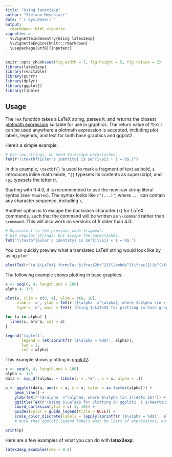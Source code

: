 ```yaml
---
title: "Using latex2exp"
author: "Stefano Meschiari"
date: "`r Sys.Date()`"
output: 
  rmarkdown::html_vignette
vignette: >
  %\VignetteIndexEntry{Using latex2exp}
  %\VignetteEngine{knitr::rmarkdown}
  \usepackage[utf8]{inputenc}
---
```

```r
knitr::opts_chunk$set(fig.width = 7, fig.height = 5, fig.retina = 2)
library(latex2exp)
library(reactable)
library(purrr)
library(dplyr)
library(ggplot2)
library(tibble)
```

## Usage
The `TeX` function takes a LaTeX string, parses it, and returns the closest [plotmath expression](http://stat.ethz.ch/R-manual/R-patched/library/grDevices/html/plotmath.html) suitable for use in graphics. The return value of `TeX()` can be used anywhere a plotmath expression is accepted, including plot labels, legends, and text for both base graphics and ggplot2.

Here's a simple example:

```r
# Use raw strings, no need to escape backslashes.
TeX(r"(\textbf{Euler's identity} is $e^{i\pi} + 1 = 0$.)")
```

In this example, `\textbf{}` is used to mark a fragment of text as bold,
`$` introduces inline math mode, `^{}` typesets its contents as superscript,
and `\pi` typesets the letter $\pi$.

Starting with R 4.0, it is recommended to use the new raw string literal syntax (see `?Quotes`). The syntax looks like `r"(...)"`, where `...` can contain any character sequence, including `\`.

Another option is to escape the backslash character (`\`) for LaTeX commands, such that the  command will be written as `\\command` rather than `\command`. This will also work on versions of R older than 4.0:

```r
# Equivalent to the previous code fragment.
# Use regular strings, but escape the backslashes.
TeX("\\textbf{Euler's identity} is $e^{i\\pi} + 1 = 0$.")
```

You can quickly preview what a translated LaTeX string would look like by using `plot`: 

```r
plot(TeX(r'(A $\LaTeX$ formula: $\frac{2hc^2}{\lambda^5}\frac{1}{e^{\frac{hc}{\lambda k_B T}} - 1}$)'), cex = 2, main = "")
```


The following example shows plotting in base graphics:
```r
x <- seq(0, 4, length.out = 100)
alpha <- 1:5

plot(x, xlim = c(0, 4), ylim = c(0, 10), 
     xlab = 'x', ylab = TeX(r'($\alpha  x^\alpha$, where $\alpha \in \{1 \ldots 5\}$)'), 
     type = 'n', main = TeX(r'(Using $\LaTeX$ for plotting in base graphics!)', bold = TRUE))

for (a in alpha) {
  lines(x, a*x^a, col = a)
}

legend('topleft', 
       legend = TeX(sprintf(r'($\alpha = %d$)', alpha)), 
       lwd = 1, 
       col = alpha)
```

This example shows plotting in [ggplot2](https://ggplot2.tidyverse.org):

```r
x <- seq(0, 4, length.out = 100)
alpha <- 1:5
data <- map_df(alpha, ~ tibble(v = .*x^., x = x, alpha = .))

p <- ggplot(data, aes(x = x, y = v, color = as.factor(alpha))) +
    geom_line() + 
    ylab(TeX(r'($\alpha  x^\alpha$, where $\alpha \in 1\ldots 5$)')) +
    ggtitle(TeX(r'(Using $\LaTeX$ for plotting in ggplot2. I $\heartsuit$ ggplot!)')) +
    coord_cartesian(ylim = c(-1, 10)) +
    guides(color = guide_legend(title = NULL)) +
    scale_color_discrete(labels = lapply(sprintf(r'($\alpha = %d$)', alpha), TeX)) 
    # Note that ggplot2 legend labels must be lists of expressions, not vectors of expressions

print(p)
```


Here are a few examples of what you can do with **latex2exp**:

```r
latex2exp_examples(cex = 0.9)
```
